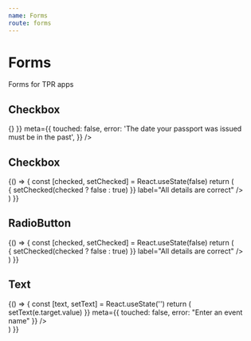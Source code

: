 ```yaml
---
name: Forms
route: forms
---
```



# Forms

Forms for TPR apps

## Checkbox

<Playground>
	<div style={{ width: 400, padding: 10 }}>
		<InputDate
			label="When was your passport issued?"
			hint="For example, 12 11 2007"
			required
			input={{
				onChange: console.log,
				onBlur: () => {}
			}}
			meta={{
				touched: false,
				error: 'The date your passport was issued must be in the past',
			}}
		/>
	</div>
</Playground>

## Checkbox

<Playground>
  {() => {
		const [checked, setChecked] = React.useState(false)
		return (
			<div style={{ width: 400, padding: 10 }}>
				<Checkbox
					checked={checked}
					onChange={() => {
						setChecked(checked ? false : true)
					}}
					label="All details are correct"
				/>
			</div>
		)
  }}
</Playground>

## RadioButton

<Playground>
  {() => {
		const [checked, setChecked] = React.useState(false)
		return (
			<div style={{ width: 400, padding: 10  }}>
				<RadioButton
					value="radio_button_value"
					checked={checked}
					onChange={() => {
						setChecked(checked ? false : true)
					}}
					label="All details are correct"
				/>
			</div>
		)
  }}
</Playground>

## Text

<Playground>
  {() => {
		const [text, setText] = React.useState('')
		return (
			<div style={{ width: 400, padding: 10 }}>
				<InputText 
					type="text" 
					required={true}
					label="Event name" 
					hint="Must be between 6 and 8 digits long"
					input={{ 
						value: text, 
						onChange: (e) => setText(e.target.value)
					}} 
					meta={{
						touched: false,
						error: "Enter an event name"
					}} 
				/>
			</div>
		)
  }}
</Playground>